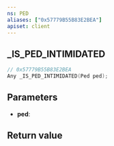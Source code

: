 ```yaml
---
ns: PED
aliases: ["0x57779B55B83E2BEA"]
apiset: client
---
```

## _IS_PED_INTIMIDATED

```c
// 0x57779B55B83E2BEA
Any _IS_PED_INTIMIDATED(Ped ped);
```


## Parameters
* **ped**:

## Return value